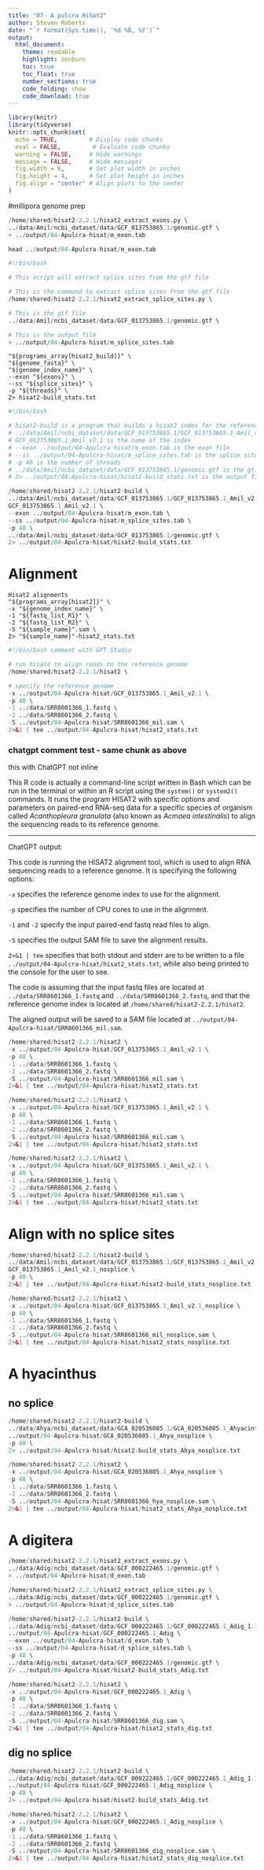 ```yaml
---
title: "07- A pulcra HiSat2"
author: Steven Roberts
date: "`r format(Sys.time(), '%d %B, %Y')`"  
output: 
  html_document:
    theme: readable
    highlight: zenburn
    toc: true
    toc_float: true
    number_sections: true
    code_folding: show
    code_download: true
---
```


```r
library(knitr)
library(tidyverse)
knitr::opts_chunk$set(
  echo = TRUE,         # Display code chunks
  eval = FALSE,         # Evaluate code chunks
  warning = FALSE,     # Hide warnings
  message = FALSE,     # Hide messages
  fig.width = 6,       # Set plot width in inches
  fig.height = 4,      # Set plot height in inches
  fig.align = "center" # Align plots to the center
)
```

#millipora genome prep

```r
/home/shared/hisat2-2.2.1/hisat2_extract_exons.py \
../data/Amil/ncbi_dataset/data/GCF_013753865.1/genomic.gtf \
> ../output/04-Apulcra-hisat/m_exon.tab
```

```r
head ../output/04-Apulcra-hisat/m_exon.tab

```
```r
#!/bin/bash

# This script will extract splice sites from the gtf file

# This is the command to extract splice sites from the gtf file
/home/shared/hisat2-2.2.1/hisat2_extract_splice_sites.py \

# This is the gtf file
../data/Amil/ncbi_dataset/data/GCF_013753865.1/genomic.gtf \

# This is the output file
> ../output/04-Apulcra-hisat/m_splice_sites.tab

```

```
"${programs_array[hisat2_build]}" \
"${genome_fasta}" \
"${genome_index_name}" \
--exon "${exons}" \
--ss "${splice_sites}" \
-p "${threads}" \
2> hisat2-build_stats.txt
```


```r
#!/bin/bash

# hisat2-build is a program that builds a hisat2 index for the reference genome
# ../data/Amil/ncbi_dataset/data/GCF_013753865.1/GCF_013753865.1_Amil_v2.1_genomic.fna is the reference genome
# GCF_013753865.1_Amil_v2.1 is the name of the index
# --exon ../output/04-Apulcra-hisat/m_exon.tab is the exon file
# --ss ../output/04-Apulcra-hisat/m_splice_sites.tab is the splice site file
# -p 40 is the number of threads
# ../data/Amil/ncbi_dataset/data/GCF_013753865.1/genomic.gtf is the gtf file
# 2> ../output/04-Apulcra-hisat/hisat2-build_stats.txt is the output file

/home/shared/hisat2-2.2.1/hisat2-build \
../data/Amil/ncbi_dataset/data/GCF_013753865.1/GCF_013753865.1_Amil_v2.1_genomic.fna \
GCF_013753865.1_Amil_v2.1 \
--exon ../output/04-Apulcra-hisat/m_exon.tab \
--ss ../output/04-Apulcra-hisat/m_splice_sites.tab \
-p 40 \
../data/Amil/ncbi_dataset/data/GCF_013753865.1/genomic.gtf \
2> ../output/04-Apulcra-hisat/hisat2-build_stats.txt

```



# Alignment

```
Hisat2 alignments
"${programs_array[hisat2]}" \
-x "${genome_index_name}" \
-1 "${fastq_list_R1}" \
-2 "${fastq_list_R2}" \
-S "${sample_name}".sam \
2> "${sample_name}"-hisat2_stats.txt
```

```r
#!/bin/bash comment with GPT Studio

# run hisat2 to align reads to the reference genome
/home/shared/hisat2-2.2.1/hisat2 \

# specify the reference genome
-x ../output/04-Apulcra-hisat/GCF_013753865.1_Amil_v2.1 \
-p 48 \
-1 ../data/SRR8601366_1.fastq \
-2 ../data/SRR8601366_2.fastq \
-S ../output/04-Apulcra-hisat/SRR8601366_mil.sam \
2>&1 | tee ../output/04-Apulcra-hisat/hisat2_stats.txt

```


### chatgpt comment test - same chunk as above
this with ChatGPT not inline 



This R code is actually a command-line script written in Bash which can be run in the terminal or within an R script using the `system()` or `system2()` commands. It runs the program HISAT2 with specific options and parameters on paired-end RNA-seq data for a specific species of organism called *Acanthopleura granulata* (also known as *Acmaea intestinalis*) to align the sequencing reads to its reference genome.


---

ChatGPT output:

This code is running the HISAT2 alignment tool, which is used to align RNA sequencing reads to a reference genome. It is specifying the following options:

`-x` specifies the reference genome index to use for the alignment.

`-p` specifies the number of CPU cores to use in the alignment. 

`-1` and `-2` specify the input paired-end fastq read files to align. 

`-S` specifies the output SAM file to save the alignment results.

`2>&1 | tee` specifies that both stdout and stderr are to be written to a file `../output/04-Apulcra-hisat/hisat2_stats.txt`, while also being printed to the console for the user to see.

The code is assuming that the input fastq files are located at `../data/SRR8601366_1.fastq` and `../data/SRR8601366_2.fastq`, and that the reference genome index is located at `/home/shared/hisat2-2.2.1/hisat2`.

The aligned output will be saved to a SAM file located at `../output/04-Apulcra-hisat/SRR8601366_mil.sam`.

```r
/home/shared/hisat2-2.2.1/hisat2 \
-x ../output/04-Apulcra-hisat/GCF_013753865.1_Amil_v2.1 \
-p 48 \
-1 ../data/SRR8601366_1.fastq \
-2 ../data/SRR8601366_2.fastq \
-S ../output/04-Apulcra-hisat/SRR8601366_mil.sam \
2>&1 | tee ../output/04-Apulcra-hisat/hisat2_stats.txt
```

```r
/home/shared/hisat2-2.2.1/hisat2 \
-x ../output/04-Apulcra-hisat/GCF_013753865.1_Amil_v2.1 \
-p 48 \
-1 ../data/SRR8601366_1.fastq \
-2 ../data/SRR8601366_2.fastq \
-S ../output/04-Apulcra-hisat/SRR8601366_mil.sam \
2>&1 | tee ../output/04-Apulcra-hisat/hisat2_stats.txt
```

```r
/home/shared/hisat2-2.2.1/hisat2 \
-x ../output/04-Apulcra-hisat/GCF_013753865.1_Amil_v2.1 \
-p 48 \
-1 ../data/SRR8601366_1.fastq \
-2 ../data/SRR8601366_2.fastq \
-S ../output/04-Apulcra-hisat/SRR8601366_mil.sam \
2>&1 | tee ../output/04-Apulcra-hisat/hisat2_stats.txt
```
# Align with no splice sites


```r
/home/shared/hisat2-2.2.1/hisat2-build \
../data/Amil/ncbi_dataset/data/GCF_013753865.1/GCF_013753865.1_Amil_v2.1_genomic.fna \
GCF_013753865.1_Amil_v2.1_nosplice \
-p 48 \
2>&1 | tee ../output/04-Apulcra-hisat/hisat2-build_stats_nosplice.txt
```



```r
/home/shared/hisat2-2.2.1/hisat2 \
-x ../output/04-Apulcra-hisat/GCF_013753865.1_Amil_v2.1_nosplice \
-p 48 \
-1 ../data/SRR8601366_1.fastq \
-2 ../data/SRR8601366_2.fastq \
-S ../output/04-Apulcra-hisat/SRR8601366_mil_nosplice.sam \
2>&1 | tee ../output/04-Apulcra-hisat/hisat2_stats_nosplice.txt
```

# A hyacinthus


## no splice

```r
/home/shared/hisat2-2.2.1/hisat2-build \
../data/Ahya/ncbi_dataset/data/GCA_020536085.1/GCA_020536085.1_Ahyacinthus.chrsV1_genomic.fna \
../output/04-Apulcra-hisat/GCA_020536085.1_Ahya_nosplice \
-p 48 \
2> ../output/04-Apulcra-hisat/hisat2-build_stats_Ahya_nosplice.txt
```




```r
/home/shared/hisat2-2.2.1/hisat2 \
-x ../output/04-Apulcra-hisat/GCA_020536085.1_Ahya_nosplice \
-p 48 \
-1 ../data/SRR8601366_1.fastq \
-2 ../data/SRR8601366_2.fastq \
-S ../output/04-Apulcra-hisat/SRR8601366_hya_nosplice.sam \
2>&1 | tee ../output/04-Apulcra-hisat/hisat2_stats_Ahya_nosplice.txt
```


# A digitera


```r
/home/shared/hisat2-2.2.1/hisat2_extract_exons.py \
../data/Adig/ncbi_dataset/data/GCF_000222465.1/genomic.gtf \
> ../output/04-Apulcra-hisat/d_exon.tab
```


```r
/home/shared/hisat2-2.2.1/hisat2_extract_splice_sites.py \
../data/Adig/ncbi_dataset/data/GCF_000222465.1/genomic.gtf \
> ../output/04-Apulcra-hisat/d_splice_sites.tab
```



```r
/home/shared/hisat2-2.2.1/hisat2-build \
../data/Adig/ncbi_dataset/data/GCF_000222465.1/GCF_000222465.1_Adig_1.1_genomic.fna \
../output/04-Apulcra-hisat/GCF_000222465.1_Adig \
--exon ../output/04-Apulcra-hisat/d_exon.tab \
--ss ../output/04-Apulcra-hisat/d_splice_sites.tab \
-p 48 \
../data/Adig/ncbi_dataset/data/GCF_000222465.1/genomic.gtf \
2> ../output/04-Apulcra-hisat/hisat2-build_stats_Adig.txt
```


```r
/home/shared/hisat2-2.2.1/hisat2 \
-x ../output/04-Apulcra-hisat/GCF_000222465.1_Adig \
-p 48 \
-1 ../data/SRR8601366_1.fastq \
-2 ../data/SRR8601366_2.fastq \
-S ../output/04-Apulcra-hisat/SRR8601366_dig.sam \
2>&1 | tee ../output/04-Apulcra-hisat/hisat2_stats_dig.txt
```
## dig no splice

```r
/home/shared/hisat2-2.2.1/hisat2-build \
../data/Adig/ncbi_dataset/data/GCF_000222465.1/GCF_000222465.1_Adig_1.1_genomic.fna \
../output/04-Apulcra-hisat/GCF_000222465.1_Adig_nosplice \
-p 48 \
2> ../output/04-Apulcra-hisat/hisat2-build_stats_Adig.txt
```


```r
/home/shared/hisat2-2.2.1/hisat2 \
-x ../output/04-Apulcra-hisat/GCF_000222465.1_Adig_nosplice \
-p 48 \
-1 ../data/SRR8601366_1.fastq \
-2 ../data/SRR8601366_2.fastq \
-S ../output/04-Apulcra-hisat/SRR8601366_dig_nosplice.sam \
2>&1 | tee ../output/04-Apulcra-hisat/hisat2_stats_dig_nosplice.txt
```